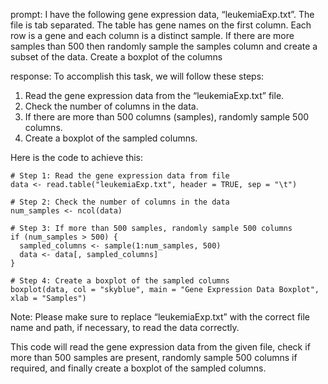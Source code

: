 prompt:
I have the following gene expression data, "leukemiaExp.txt". The file is tab separated. The table has gene names on the first column. Each row is a gene and each column is a distinct sample.  If there are more samples than 500 then randomly sample the samples column and create a subset of the data. Create a boxplot of the columns

response:
To accomplish this task, we will follow these steps:

1. Read the gene expression data from the "leukemiaExp.txt" file.
2. Check the number of columns in the data.
3. If there are more than 500 columns (samples), randomly sample 500 columns.
4. Create a boxplot of the sampled columns.

Here is the code to achieve this:

```
# Step 1: Read the gene expression data from file
data <- read.table("leukemiaExp.txt", header = TRUE, sep = "\t")

# Step 2: Check the number of columns in the data
num_samples <- ncol(data)

# Step 3: If more than 500 samples, randomly sample 500 columns
if (num_samples > 500) {
  sampled_columns <- sample(1:num_samples, 500)
  data <- data[, sampled_columns]
}

# Step 4: Create a boxplot of the sampled columns
boxplot(data, col = "skyblue", main = "Gene Expression Data Boxplot", xlab = "Samples")
```

Note: Please make sure to replace "leukemiaExp.txt" with the correct file name and path, if necessary, to read the data correctly.

This code will read the gene expression data from the given file, check if more than 500 samples are present, randomly sample 500 columns if required, and finally create a boxplot of the sampled columns.
